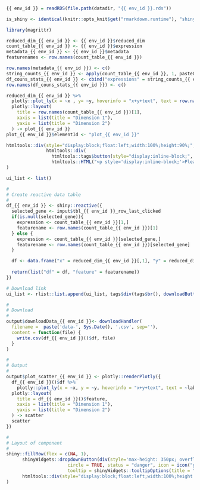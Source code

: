     
### 

<!-- Component created on 2019-08-08 15:09:49 -->

```r
{{ env_id }} = readRDS(file.path(datadir, "{{ env_id }}.rds"))

is_shiny <- identical(knitr::opts_knit$get("rmarkdown.runtime"), "shiny")

library(magrittr)

reduced_dim_{{ env_id }} <- {{ env_id }}$reduced_dim
count_table_{{ env_id }} <- {{ env_id }}$expression
metadata_{{ env_id }} <- {{ env_id }}$metadata
featurenames <- row.names(count_table_{{ env_id }})

row.names(metadata_{{ env_id }}) <- c()
string_counts_{{ env_id }} <- apply(count_table_{{ env_id }}, 1, paste0, collapse = ";")
df_couns_stats_{{ env_id }} <- cbind("expressions" = string_counts_{{ env_id }}, "featurenames" = featurenames, metadata_{{ env_id }})
row.names(df_couns_stats_{{ env_id }}) <- c()
```

```r
reduced_dim_{{ env_id }} %>%
  plotly::plot_ly(x = ~x , y= ~y, hoverinfo = "x+y+text", text = row.names(reduced_dim_{{ env_id }}), colors = "YlOrRd", color = count_table_{{ env_id }}[1,], type = "scattergl") %>% 
  plotly::layout(
    title = row.names(count_table_{{ env_id }})[1],
    xaxis = list(title = "Dimension 1"),
    yaxis = list(title = "Dimension 2")
  ) -> plot_{{ env_id }}
plot_{{ env_id }}$elementId <- "plot_{{ env_id }}"

htmltools::div(style="display:block;float:left;width:100%;height:90%;", 
               htmltools::div(
                 htmltools::tags$button(style="display:inline-block;", i2dash::embed_var(reduced_dim_{{ env_id }})),
                 htmltools::HTML("<p style='display:inline-block;'>Please select a feature in the left table to show its expression values.</p>")), plot_{{ env_id }}
)
```

```r
ui_list <- list()

#
# Create reactive data table
#
df_{{ env_id }} <- shiny::reactive({
  selected_gene <- input$tbl_{{ env_id }}_row_last_clicked
  if(is.null(selected_gene)){
    expression <- count_table_{{ env_id }}[1,] 
    featurename <- row.names(count_table_{{ env_id }})[1]
  } else {
    expression <- count_table_{{ env_id }}[selected_gene,]
    featurename <- row.names(count_table_{{ env_id }})[selected_gene]
  }

  df <- data.frame("x" = reduced_dim_{{ env_id }}[,1], "y" = reduced_dim_{{ env_id }}[,2], "label" = row.names(reduced_dim_{{ env_id }}), "expression" = expression)
  
  return(list("df" = df, "feature" = featurename))
})

# Download link
ui_list <- rlist::list.append(ui_list, tags$div(tags$br(), downloadButton('downloadData_{{ env_id }}', 'Download data')))

#
# Download
#
output$downloadData_{{ env_id }}<- downloadHandler(
  filename =  paste('data-', Sys.Date(), '.csv', sep=''),
  content = function(file) {
    write.csv(df_{{ env_id }}()$df, file)
  }
)

#
# Output
#
output$plot_scatter_{{ env_id }} <- plotly::renderPlotly({
  df_{{ env_id }}()$df %>% 
    plotly::plot_ly(x = ~x, y = ~y, hoverinfo = "x+y+text", text = ~label, colors = "YlOrRd", color = ~expression) %>%
  plotly::layout(
    title = df_{{ env_id }}()$feature,
    xaxis = list(title = "Dimension 1"),
    yaxis = list(title = "Dimension 2")
  ) -> scatter
  scatter
})

#
# Layout of component
#
shiny::fillRow(flex = c(NA, 1),
      shinyWidgets::dropdownButton(div(style='max-height: 350px; overflow-x: auto;',do.call(shiny::inputPanel, ui_list)),
                       circle = TRUE, status = "danger", icon = icon("gear"), width = "300px",
                       tooltip = shinyWidgets::tooltipOptions(title = "Click, to change plot settings:")),
      htmltools::div(style="display:block;float:left;width:100%;height:85%;padding-left:15px", htmltools::HTML("<p>Please select a feature in the left table to show its expression values.</p>"), plotly::plotlyOutput("plot_scatter_{{ env_id }}", height = "100%"))
)
```

